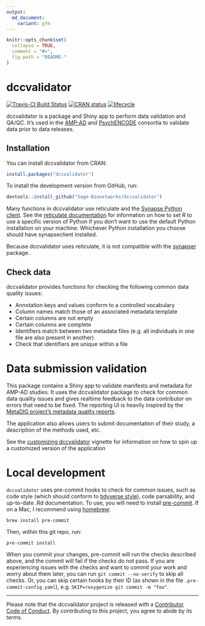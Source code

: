 ```yaml
---
output:
  md_document:
    variant: gfm
---
```


<!-- README.md is generated from README.Rmd. Please edit that file -->

```r
knitr::opts_chunk$set(
  collapse = TRUE,
  comment = "#>",
  fig.path = "README-"
)
```

# dccvalidator

[![Travis-CI Build Status](https://travis-ci.org/Sage-Bionetworks/dccvalidator.svg?branch=master)](https://travis-ci.org/Sage-Bionetworks/dccvalidator)
[![CRAN status](https://www.r-pkg.org/badges/version/dccvalidator)](https://CRAN.R-project.org/package=dccvalidator)
[![lifecycle](https://img.shields.io/badge/lifecycle-maturing-blue.svg)](https://www.tidyverse.org/lifecycle/#maturing)

dccvalidator is a package and Shiny app to perform data validation and QA/QC.
It's used in the [AMP-AD](https://ampadportal.org/) and
[PsychENCODE](http://www.psychencode.org) consortia to validate data prior to
data releases.

## Installation

You can install dccvalidator from CRAN:

```r
install.packages("dccvalidator")
```

To install the development version from GitHub, run:

```r
devtools::install_github("Sage-Bionetworks/dccvalidator")
```

Many functions in dccvalidator use reticulate and the 
[Synapse Python client](https://pypi.org/project/synapseclient/). See the
[reticulate documentation](https://rstudio.github.io/reticulate/#python-version)
for information on how to set R to use a specific version of Python if you don't
want to use the default Python installation on your machine. Whichever Python
installation you choose should have synapseclient installed.

Because dccvalidator uses reticulate, it is not compatible with the
[synapser](https://r-docs.synapse.org/) package..

## Check data

dccvalidator provides functions for checking the following common data quality
issues:

- Annotation keys and values conform to a controlled vocabulary
- Column names match those of an associated metadata template
- Certain columns are not empty
- Certain columns are complete
- Identifiers match between two metadata files (e.g. all individuals in one file
  are also present in another)
- Check that identifiers are unique within a file

# Data submission validation

This package contains a Shiny app to validate manifests and metadata for AMP-AD
studies. It uses the dccvalidator package to check for common data quality
issues and gives realtime feedback to the data contributor on errors that need
to be fixed. The reporting UI is heavily inspired by the 
[MetaDIG project's metadata quality reports](https://knb.ecoinformatics.org/quality/s=knb.suite.1/doi%3A10.5063%2FF12V2D1V).

The application also allows users to submit documentation of their study, a
description of the methods used, etc.

See the [customizing dccvalidator](https://sage-bionetworks.github.io/dccvalidator/articles/customizing-dccvalidator.html)
vignette for information on how to spin up a customized version of the
application

# Local development

`dccvalidator` uses pre-commit hooks to check for common issues, such as code
style (which should conform to [tidyverse style](https://style.tidyverse.org/)),
code parsability, and up-to-date .Rd documentation. To use, you will need to
install [pre-commit](https://pre-commit.com/#intro). If on a Mac, I recommend
using [homebrew](https://brew.sh/):

```
brew install pre-commit
```

Then, within this git repo, run:

```
pre-commit install
```

When you commit your changes, pre-commit will run the checks described above,
and the commit will fail if the checks do not pass. If you are experiencing
issues with the checks and want to commit your work and worry about them later,
you can run `git commit --no-verify` to skip all checks. Or, you can skip
certain hooks by their ID (as shown in the file `.pre-commit-config.yaml`), e.g.
`SKIP=roxygenize git commit -m "foo"`.

---

Please note that the dccvalidator project is released with a [Contributor Code of Conduct](https://sage-bionetworks.github.io/dccvalidator/CODE_OF_CONDUCT).
By contributing to this project, you agree to abide by its terms.
